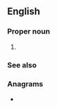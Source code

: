 ==English==

===Proper noun===
{{en-proper noun}}

# {{initialism of|en|{{w|Association of Public-Safety Communications Officials-International}}}}

===See also===
{{projectlinks
|pedia|page1=Association of Public-Safety Communications Officials-International|label1=APCO}}

===Anagrams===
* {{anagrams|en|a=acop|ACPO|Capo|CoAP|Copa|OPAC|Paco|acop|capo|paco}}